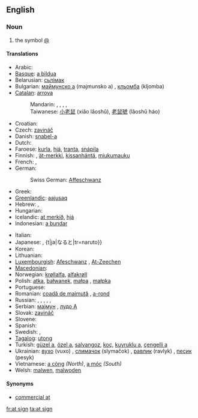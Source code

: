 ==English==

===Noun===
{{en-noun|sg=[[at]] [[sign]]}}

# the symbol [[@]]

====Translations====
{{trans-top|the symbol @}}
* Arabic: {{t-|ar|آت|tr='aat}}
* [[Basque]]: [[a bildua]]
* Belarusian: [[сьлімак]] {{m}}
* Bulgarian: [[маймунско а]] (majmunsko a) {{n}}, [[кльомба]] (kljomba) {{f}}
* [[Catalan]]: [[arrova]] {{f}}
*: Mandarin: {{t|cmn|圈 a|tr=quān ēi|sc=Hani}},  {{t|cmn|花 a|tr=huā ēi|sc=Hani}},  {{qualifier|Taiwan}} {{t|cmn|小老鼠|tr=xiǎo lǎoshǔ|sc=Hani}},  {{t|cmn|老鼠號|sc=Hani}},  {{t|cmn|老鼠号|tr=lǎoshǔ-hào|sc=Hani}}
*: Taiwanese: [[小老鼠]] (xiǎo lǎoshǔ), [[老鼠號]] (lǎoshǔ háo)
* Croatian: {{t-|hr|manki}}
* Czech: [[zavináč]] {{m}}
* Danish: [[snabel-a]]
* Dutch: {{t+|nl|apenstaartje|n}}
* Faroese: [[kurla]], [[hjá]], [[tranta]], [[snápila]]
* Finnish: {{t-|fi|at-merkki}}, [[ät-merkki]], [[kissanhäntä]], [[miukumauku]]
* French: {{t+|fr|arobase|f}}, {{rare}} {{t+|fr|arrobe|f}}
* German: {{t+|de|Klammeraffe|f}}
*: Swiss German: [[Affeschwanz]] {{m}}
* Greek: {{t+|el|παπάκι|n|sc=Grek}}
* [[Greenlandic]]: [[aajusaq]]
* Hebrew: {{t|he|שטרודל|m|tr=shtrudel|sc=Hebr}}, {{t|he|כרוכית|m|tr=krukhit|sc=Hebr}}
* Hungarian: {{t+|hu|kukac}}
* Icelandic: [[at merkið]], [[hjá]]
* Indonesian: [[a bundar]]
{{trans-mid}}
* Italian: {{t+|it|chiocciola}}
* Japanese: {{t|ja|アットマーク|tr=attomāku}}, {t|ja|なると|tr=naruto}}
* Korean: {{t|ko|골뱅이|tr=golbaeng-i}}
* Lithuanian: {{t-|lt|eta|xs=Lithuanian}}
* [[Luxembourgish]]: [[Afeschwanz]] {{m}}, [[At-Zeechen]]
* [[Macedonian]]: {{t|mk|мајмунче|n|tr=májmunče|sc=Cyrl|xs=Macedonian}}
* Norwegian: [[krøllalfa]], [[alfakrøll]]
* Polish: [[atka]], [[bałwanek]], [[małpa]] {{f}}, [[małpka]] {{f}}
* Portuguese: {{t+|pt|arroba|f}}
* Romanian: [[coadă de maimuţă]] {{f}}, [[a-rond]]
* Russian: {{qualifier|official}} {{t|ru|коммерческое "at"|n|tr=kommérčeskoje "et"}},  {{t+|ru|собака|f|tr=sobáka}},  {{t|ru|собачка|f|tr=sobáčka}},  {{t|ru|эт|n|tr=et}},  {{t|ru|лягушка|f|tr=ljagúška|sc=Cyrl}},  {{t|ru|обезьянка|f|tr=obez'jánka|sc=Cyrl}}
* Serbian: [[мајмун]] {{m}}, [[лудо А]]
* Slovak: [[zavináč]] {{m}}
* Slovene: {{t-|sl|afna|f}}
* Spanish: {{t+|es|arroba|f}}
* Swedish: {{t+|sv|snabel-a}}, {{t+|sv|kanelbulle}}
* [[Tagalog]]: [[utong]]
* Turkish: [[güzel a]], [[özel a]], [[salyangoz]], [[koç]], [[kuyruklu a]], [[çengelli a]]
* Ukrainian: [[вухо]] (vuxo) {{n}}, [[слимачок]] (slymačok) {{m}}, [[равлик]] (ravlyk) {{m}}, [[песик]] (pesyk) {{m}}
* Vietnamese: [[a còng]] ''(North)'', [[a móc]] ''(South)''
* Welsh: [[malwen]], [[malwoden]]
{{trans-bottom}}

====Synonyms====
* [[commercial at]]

[[fr:at sign]]
[[ta:at sign]]